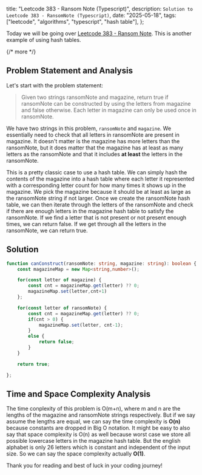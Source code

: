   title: "Leetcode 383 - Ransom Note (Typescript)",
  description: `Solution to Leetcode 383 - RansomNote (Typescript)`,
  date: "2025-05-18",
  tags: ["leetcode", "algorithms", "typescript", "hash table"],
};

Today we will be going over [Leetcode 383 - Ransom Note](https://leetcode.com/problems/ransom-note/description/). This is another example of using hash tables.

{/* more */}

## Problem Statement and Analysis

Let's start with the problem statement:

> Given two strings ransomNote and magazine, return true if ransomNote can be constructed by using the letters from magazine and false otherwise. Each letter in magazine can only be used once in ransomNote.

We have two strings in this problem, `ransomNote` and `magazine`. We essentially need to check that all letters in ransomNote are present in magazine. It doesn't matter is the magazine has more letters than the ransomNote, but it does matter that the magazine has at least as many letters as the ransomNote and that it includes **at least** the letters in the ransomNote.

This is a pretty classic case to use a hash table. We can simply hash the contents of the magazine into a hash table where each letter it represented with a corresponding letter count for how many times it shows up in the magazine. We pick the magazine because it should be at least as large as the ransomNote string if not larger. Once we create the ransomNote hash table, we can then iterate through the letters of the ransomNote and check if there are enough letters in the magazine hash table to satisfy the ransomNote. If we find a letter that is not present or not present enough times, we can return false. If we get through all the letters in the ransomNote, we can return true.

## Solution

```typescript
function canConstruct(ransomNote: string, magazine: string): boolean {
    const magazineMap = new Map<string,number>();

    for(const letter of magazine) {
        const cnt = magazineMap.get(letter) ?? 0;
        magazineMap.set(letter,cnt+1)
    };

    for(const letter of ransomNote) {
        const cnt = magazineMap.get(letter) ?? 0;
        if(cnt > 0) {
            magazineMap.set(letter, cnt-1);
        }
        else {
            return false;
        }
    }

    return true;

};
```

## Time and Space Complexity Analysis

The time conplexity of this problem is O(m+n), where m and n are the lengths of the magazine and ransomNote strings respectively. But if we say assume the lengths are equal, we can say the time complexity is **O(n)** because constants are dropped in Big O notation. It might be easy to also say that space complexity is O(n) as well because worst case we store all possible lowercase letters in the magazine hash table. But the english alphabet is only 26 letters which is constant and independent of the input size. So we can say the space complexity actually **O(1)**.

Thank you for reading and best of luck in your coding journey!